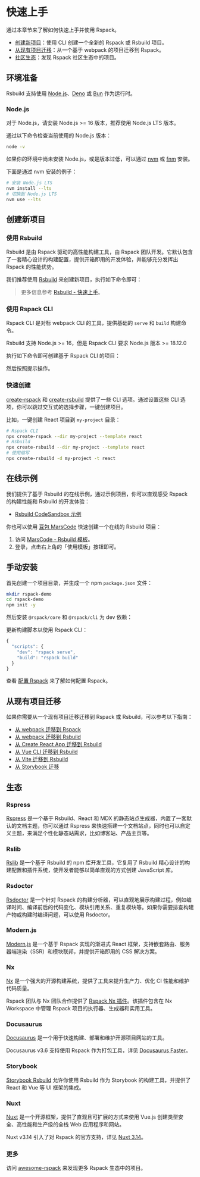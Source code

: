 
# 快速上手

通过本章节来了解如何快速上手并使用 Rspack。

- [创建新项目](#创建新项目)：使用 CLI 创建一个全新的 Rspack 或 Rsbuild 项目。
- [从现有项目迁移](#从现有项目迁移)：从一个基于 webpack 的项目迁移到 Rspack。
- [社区生态](#社区生态)：发现 Rspack 社区生态中的项目。

## 环境准备

Rsbuild 支持使用 [Node.js](https://nodejs.org/)、[Deno](https://deno.com/) 或 [Bun](https://bun.sh/) 作为运行时。

### Node.js

对于 Node.js，请安装 Node.js >= 16 版本，推荐使用 Node.js LTS 版本。

通过以下命令检查当前使用的 Node.js 版本：

```bash
node -v
```

如果你的环境中尚未安装 Node.js，或是版本过低，可以通过 [nvm](https://github.com/nvm-sh/nvm) 或 [fnm](https://github.com/Schniz/fnm) 安装。

下面是通过 nvm 安装的例子：

```bash
# 安装 Node.js LTS
nvm install --lts
# 切换到 Node.js LTS
nvm use --lts
```

## 创建新项目

### 使用 Rsbuild

Rsbuild 是由 Rspack 驱动的高性能构建工具，由 Rspack 团队开发。它默认包含了一套精心设计的构建配置，提供开箱即用的开发体验，并能够充分发挥出 Rspack 的性能优势。

我们推荐使用 [Rsbuild](https://rsbuild.dev/) 来创建新项目，执行如下命令即可：

<PackageManagerTabs command="create rsbuild@latest" />

> 更多信息参考 [Rsbuild - 快速上手](https://rsbuild.dev/zh/guide/start/quick-start)。

### 使用 Rspack CLI

Rspack CLI 是对标 webpack CLI 的工具，提供基础的 `serve` 和 `build` 构建命令。

Rsbuild 支持 Node.js >= 16，但是 Rspack CLI 要求 Node.js 版本 >= 18.12.0

执行如下命令即可创建基于 Rspack CLI 的项目：

<PackageManagerTabs command="create rspack@latest" />

然后按照提示操作。

### 快速创建

[create-rspack](https://www.npmjs.com/package/create-rspack) 和 [create-rsbuild](https://www.npmjs.com/package/create-rsbuild) 提供了一些 CLI 选项。通过设置这些 CLI 选项，你可以跳过交互式的选择步骤，一键创建项目。

比如，一键创建 React 项目到 `my-project` 目录：

```bash
# Rspack CLI
npx create-rspack --dir my-project --template react
# Rsbuild
npx create-rsbuild --dir my-project --template react
# 使用缩写
npx create-rsbuild -d my-project -t react
```

## 在线示例

我们提供了基于 Rsbuild 的在线示例，通过示例项目，你可以直观感受 Rspack 的构建性能和 Rsbuild 的开发体验：

- [Rsbuild CodeSandbox 示例](https://codesandbox.io/p/github/rspack-contrib/rsbuild-codesandbox-example)

你也可以使用 [豆包 MarsCode](https://www.marscode.cn/) 快速创建一个在线的 Rsbuild 项目：

1. 访问 [MarsCode - Rsbuild 模板](https://www.marscode.cn/dashboard/template-detail?id=8e8qr0k282d6wn)。
2. 登录，点击右上角的「使用模板」按钮即可。

## 手动安装

首先创建一个项目目录，并生成一个 npm `package.json` 文件：

```bash
mkdir rspack-demo
cd rspack-demo
npm init -y
```

然后安装 `@rspack/core` 和 `@rspack/cli` 为 dev 依赖：

<PackageManagerTabs command="add @rspack/core @rspack/cli -D" />

更新构建脚本以使用 Rspack CLI：

```js title="package.json"
{
  "scripts": {
    "dev": "rspack serve",
    "build": "rspack build"
  }
}
```

查看 [配置 Rspack](/config/index) 来了解如何配置 Rspack。

## 从现有项目迁移

如果你需要从一个现有项目迁移迁移到 Rspack 或 Rsbuild，可以参考以下指南：

- [从 webpack 迁移到 Rspack](/guide/migration/webpack)
- [从 webpack 迁移到 Rsbuild](https://rsbuild.dev/zh/guide/migration/webpack)
- [从 Create React App 迁移到 Rsbuild](https://rsbuild.dev/zh/guide/migration/cra)
- [从 Vue CLI 迁移到 Rsbuild](https://rsbuild.dev/zh/guide/migration/vue-cli)
- [从 Vite 迁移到 Rsbuild](https://rsbuild.dev/zh/guide/migration/vite)
- [从 Storybook 迁移](/guide/migration/storybook)

## 生态

### Rspress

[Rspress](https://rspress.dev) 是一个基于 Rsbuild、React 和 MDX 的静态站点生成器，内置了一套默认的文档主题，你可以通过 Rspress 来快速搭建一个文档站点，同时也可以自定义主题，来满足个性化静态站需求，比如博客站、产品主页等。

### Rslib

[Rslib](https://github.com/web-infra-dev/rslib) 是一个基于 Rsbuild 的 npm 库开发工具，它复用了 Rsbuild 精心设计的构建配置和插件系统，使开发者能够以简单直观的方式创建 JavaScript 库。

### Rsdoctor

[Rsdoctor](https://rsdoctor.dev/) 是一个针对 Rspack 的构建分析器，可以直观地展示构建过程，例如编译时间、编译前后的代码变化、模块引用关系、重复模块等。如果你需要排查构建产物或构建时编译问题，可以使用 Rsdoctor。

### Modern.js

[Modern.js](https://modernjs.dev/) 是一个基于 Rspack 实现的渐进式 React 框架，支持嵌套路由、服务器端渲染（SSR）和模块联邦，并提供开箱即用的 CSS 解决方案。

### Nx

[Nx](https://nx.dev/) 是一个强大的开源构建系统，提供了工具来提升生产力、优化 CI 性能和维护代码质量。

Rspack 团队与 Nx 团队合作提供了 [Rspack Nx 插件](https://nx.dev/nx-api/rspack)。该插件包含在 Nx Workspace 中管理 Rspack 项目的执行器、生成器和实用工具。

### Docusaurus

[Docusaurus](https://docusaurus.io/) 是一个用于快速构建、部署和维护开源项目网站的工具。

Docusaurus v3.6 支持使用 Rspack 作为打包工具，详见 [Docusaurus Faster](https://docusaurus.io/blog/releases/3.6#docusaurus-faster)。

### Storybook

[Storybook Rsbuild](https://storybook.rsbuild.dev/) 允许你使用 Rsbuild 作为 Storybook 的构建工具，并提供了 React 和 Vue 等 UI 框架的集成。

### Nuxt

[Nuxt](https://nuxt.com/) 是一个开源框架，提供了直观且可扩展的方式来使用 Vue.js 创建类型安全、高性能和生产级的全栈 Web 应用程序和网站。

Nuxt v3.14 引入了对 Rspack 的官方支持，详见 [Nuxt 3.14](https://nuxt.com/blog/v3-14)。

### 更多

访问 [awesome-rspack](https://github.com/web-infra-dev/awesome-rspack) 来发现更多 Rspack 生态中的项目。
